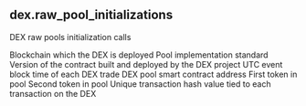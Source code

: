 ## dex.raw_pool_initializations 
DEX raw pools initialization calls


<ParamField path="blockchain">
Blockchain which the DEX is deployed
</ParamField>
<ParamField path="type">
Pool implementation standard
</ParamField>
<ParamField path="version">
Version of the contract built and deployed by the DEX project
</ParamField>
<ParamField path="block_time">
UTC event block time of each DEX trade
</ParamField>
<ParamField path="pool">
DEX pool smart contract address
</ParamField>
<ParamField path="token0">
First token in pool
</ParamField>
<ParamField path="token1">
Second token in pool
</ParamField>
<ParamField path="tx_hash">
Unique transaction hash value tied to each transaction on the DEX
</ParamField>
<ParamField path="call_trace_address">

</ParamField>
